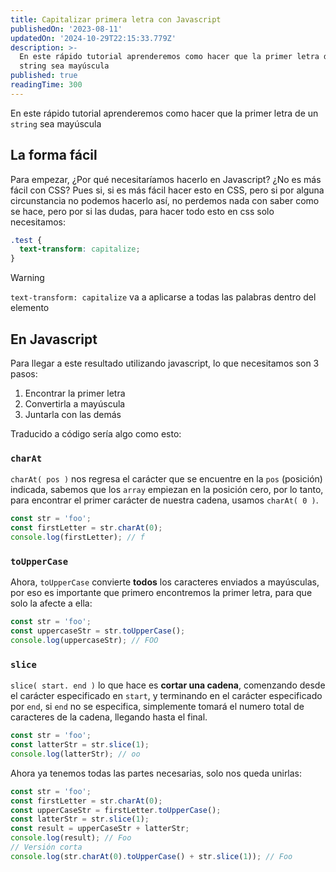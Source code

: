 ```yaml
---
title: Capitalizar primera letra con Javascript
publishedOn: '2023-08-11'
updatedOn: '2024-10-29T22:15:33.779Z'
description: >-
  En este rápido tutorial aprenderemos como hacer que la primer letra de un
  string sea mayúscula
published: true
readingTime: 300
---
```


En este rápido tutorial aprenderemos como hacer que la primer letra de un
`string` sea mayúscula

## La forma fácil

Para empezar, ¿Por qué necesitaríamos hacerlo en Javascript? ¿No es más fácil con
CSS? Pues si, si es más fácil hacer esto en CSS, pero si por alguna circunstancia
no podemos hacerlo así, no perdemos nada con saber como se hace, pero por si las
dudas, para hacer todo esto en css solo necesitamos:

```scss
.test {
  text-transform: capitalize;
}
```

> [!WARNING]
> `text-transform: capitalize` va a aplicarse a todas las palabras dentro del elemento

## En Javascript

Para llegar a este resultado utilizando javascript, lo que necesitamos son 3 pasos:

1. Encontrar la primer letra
2. Convertirla a mayúscula
3. Juntarla con las demás

Traducido a código sería algo como esto:

### `charAt`

`charAt( pos )` nos regresa el carácter que se encuentre en la `pos` (posición)
indicada, sabemos que los `array` empiezan en la posición cero, por lo tanto, para
encontrar el primer carácter de nuestra cadena, usamos `charAt( 0 )`.

```js
const str = 'foo';
const firstLetter = str.charAt(0);
console.log(firstLetter); // f
```

### `toUpperCase`

Ahora, `toUpperCase` convierte **todos** los caracteres enviados a mayúsculas,
por eso es importante que primero encontremos la primer letra, para que solo la
afecte a ella:

```js
const str = 'foo';
const uppercaseStr = str.toUpperCase();
console.log(uppercaseStr); // FOO
```

### `slice`

`slice( start. end )` lo que hace es **cortar una cadena**, comenzando desde el
carácter especificado en `start`, y terminando en el carácter especificado por `end`,
si `end` no se especifica, simplemente tomará el numero total de caracteres de
la cadena, llegando hasta el final.

```js
const str = 'foo';
const latterStr = str.slice(1);
console.log(latterStr); // oo
```

Ahora ya tenemos todas las partes necesarias, solo nos queda unirlas:

```js
const str = 'foo';
const firstLetter = str.charAt(0);
const upperCaseStr = firstLetter.toUpperCase();
const latterStr = str.slice(1);
const result = upperCaseStr + latterStr;
console.log(result); // Foo
// Versión corta
console.log(str.charAt(0).toUpperCase() + str.slice(1)); // Foo
```
